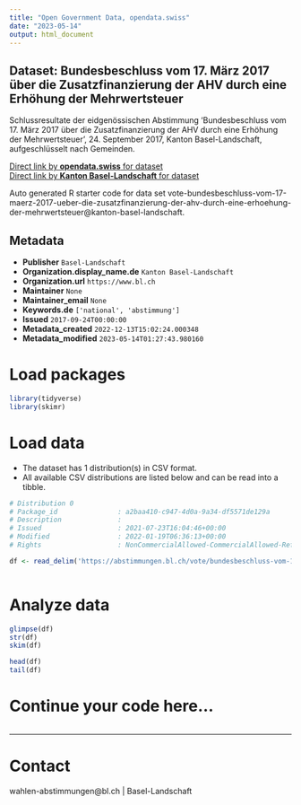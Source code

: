 ```yaml
---
title: "Open Government Data, opendata.swiss"
date: "2023-05-14"
output: html_document
---
```


## Dataset: Bundesbeschluss vom 17. März 2017 über die Zusatzfinanzierung der AHV durch eine Erhöhung der Mehrwertsteuer

Schlussresultate der eidgenössischen Abstimmung 'Bundesbeschluss vom 17. März 2017 über die Zusatzfinanzierung der AHV durch eine Erhöhung der Mehrwertsteuer', 24. September 2017, Kanton Basel-Landschaft, aufgeschlüsselt nach Gemeinden.

[Direct link by **opendata.swiss** for dataset](https://opendata.swiss/de/dataset/bundesbeschluss-vom-17-marz-2017-uber-die-zusatzfinanzierung-der-ahv-durch-eine-erhohung-der-me1)<br>
[Direct link by **Kanton Basel-Landschaft** for dataset](https://abstimmungen.bl.ch/vote/bundesbeschluss-vom-17-maerz-2017-ueber-die-zusatzfinanzierung-der-ahv-durch-eine-erhoehung-der-mehrwertsteuer/data)

Auto generated R starter code for data set vote-bundesbeschluss-vom-17-maerz-2017-ueber-die-zusatzfinanzierung-der-ahv-durch-eine-erhoehung-der-mehrwertsteuer@kanton-basel-landschaft.

## Metadata

- **Publisher** `Basel-Landschaft`
- **Organization.display_name.de** `Kanton Basel-Landschaft`
- **Organization.url** `https://www.bl.ch`
- **Maintainer** `None`
- **Maintainer_email** `None`
- **Keywords.de** `['national', 'abstimmung']`
- **Issued** `2017-09-24T00:00:00`
- **Metadata_created** `2022-12-13T15:02:24.000348`
- **Metadata_modified** `2023-05-14T01:27:43.980160`


# Load packages

```r

library(tidyverse)
library(skimr)

```

# Load data

-   The dataset has 1 distribution(s) in CSV format.
-   All available CSV distributions are listed below and can be read into a tibble.

```r

# Distribution 0
# Package_id               : a2baa410-c947-4d0a-9a34-df5571de129a
# Description              : 
# Issued                   : 2021-07-23T16:04:46+00:00
# Modified                 : 2022-01-19T06:36:13+00:00
# Rights                   : NonCommercialAllowed-CommercialAllowed-ReferenceRequired

df <- read_delim('https://abstimmungen.bl.ch/vote/bundesbeschluss-vom-17-maerz-2017-ueber-die-zusatzfinanzierung-der-ahv-durch-eine-erhoehung-der-mehrwertsteuer/data-csv')



```

# Analyze data

```r

glimpse(df)
str(df)
skim(df)

head(df)
tail(df)

```

# Continue your code here...

```r

```

------------------------------------------------------------------------

# Contact

wahlen-abstimmungen@bl.ch | Basel-Landschaft
